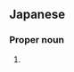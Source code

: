 ==Japanese==
{{ja-kanjitab|しゅん|すけ}}

===Proper noun===
{{ja-pos|proper|しゅんすけ}}

# {{given name|male|lang=ja|sort=しゅんすけ}}